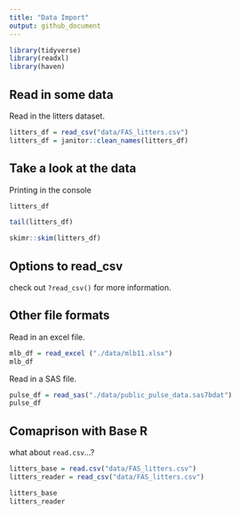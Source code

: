```yaml
---
title: "Data Import"
output: github_document
---
```


```r
library(tidyverse)
library(readxl)
library(haven)
```

## Read in some data

Read in the litters dataset.

```r
litters_df = read_csv("data/FAS_litters.csv")
litters_df = janitor::clean_names(litters_df)
```

## Take a look at the data 

Printing in the console

```r
litters_df
```

```r
tail(litters_df)
```

```r
skimr::skim(litters_df)
```


## Options to read_csv

check out `?read_csv()` for more information. 

## Other file formats

Read in an excel file.

```r
mlb_df = read_excel ("./data/mlb11.xlsx")
mlb_df
```

Read in a SAS file.

```r
pulse_df = read_sas("./data/public_pulse_data.sas7bdat")
pulse_df
```

## Comaprison with Base R

what about `read.csv`...?

```r
litters_base = read.csv("data/FAS_litters.csv")
litters_reader = read_csv("data/FAS_litters.csv")

litters_base
litters_reader
```



